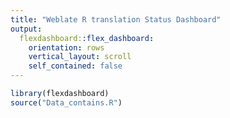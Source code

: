 ```yaml
---
title: "Weblate R translation Status Dashboard"
output: 
  flexdashboard::flex_dashboard:
    orientation: rows
    vertical_layout: scroll
    self_contained: false
---
```


```r
library(flexdashboard)
source("Data_contains.R")
```
